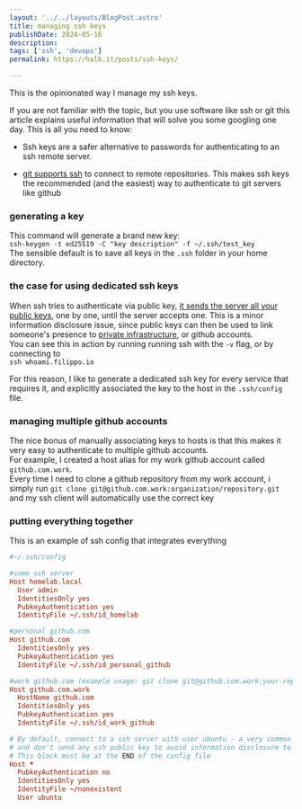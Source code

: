 ```yaml
---
layout: '../../layouts/BlogPost.astro'
title: managing ssh keys
publishDate: 2024-05-16
description: 
tags: ['ssh', 'devops']
permalink: https://halb.it/posts/ssh-keys/

---
```


This is the opinionated way I manage my ssh keys. <br/>


If you are not familiar with the topic, but you use software like ssh or git
this article explains useful information that will solve you some googling one day. This is all you need to know:


- Ssh keys are a safer alternative to passwords for authenticating to an ssh remote server. 

- [git supports ssh](https://git-scm.com/book/en/v2/Git-on-the-Server-The-Protocols) to connect to remote repositories. This makes ssh keys the recommended (and the easiest) way to authenticate to git servers like github

### generating a key

This command will generate a brand new key:<br/>
`ssh-keygen -t ed25519 -C "key description" -f ~/.ssh/test_key`<br/>
The sensible default is to save all keys in the `.ssh` folder in your home directory.

<comment style="display:none">

### what is a key?

The key is actually a key pair.
If you inspect the contents of your `.ssh` folder after running the key generation command, you will find these two new files:
```
test_key
test_key.pub
```

They are both text files.
The first one contains The private key, it should look like this:

```
-----BEGIN OPENSSH PRIVATE KEY-----
d2hhdCBhIG5lcmQuIHdoeSBhcmUgeW91IHJlYWRpbmcgdGhpcz8KCgpkMmhoZENCaElHNW
xjbVF1SUhkb2VTQmhjbVVnZVc5MUlISmxZV1JwYm1jZ2RHaHBjdz09CgoKZDJoaGRDQmhJ
RzVsY21RdUlIZG9lU0JoY21VZ2VXOTFJSEpsWVdScGJtY2dkR2hwY3dwa01taG9aRU5DYU
VsSE5XeGpiVkYxU1Voa2IyVlRRbWhqYlZWblpWYzVNVWxJU214WlYxSndZbTFqWjJSSGFI
QmpkejA5CgoK==
-----END OPENSSH PRIVATE KEY-----
```

The second file contains the public key, it should look like this:
```
ssh-ed25519 AAAAC3NzaC1lZDI1NTE5AAAAILdfizrm/YFxBOR23rJMQjHOI8m2zqm3a6wMl41tMehg key description
```

Private and public keys are always generated in pair, and work in pair like a padlock and its key.
The idea is that you can copy the public key to a remote ssh server (usually in the file `~/.ssh/authorized_keys`),
and when you connect to it your ssh client will use the private key
to authenticate automatically, without you having to type any password.

You can also [add an ssh public key](https://docs.github.com/en/authentication/connecting-to-github-with-ssh/adding-a-new-ssh-key-to-your-github-account) to your github account. It will allow your local git client to automatically authenticate to github. Gitlab and other services have similar options.

</comment>


### the case for using dedicated ssh keys

When ssh tries to authenticate via public key, [it sends the server all your public keys](https://github.com/FiloSottile/whoami.filippo.io?tab=readme-ov-file#how-it-works), one by one, until the server accepts one.
This is a minor information disclosure issue, since public keys can then be used to link someone's presence to [private infrastructure](https://rushter.com/blog/public-ssh-keys/), or github accounts. <br/>
You can see this in action by running running ssh with the `-v` flag, or by connecting to<br/>
`ssh whoami.filippo.io`

For this reason, I like to generate a dedicated ssh key for every service that requires it,
and explicitly associated the key to the host in the `.ssh/config` file.

### managing multiple github accounts

The nice bonus of manually associating keys to hosts is that this 
makes it very easy to authenticate to multiple github accounts.<br/>
For example, I created a host alias for my work github account called `github.com.work`. <br/>
Every time I need to clone a github repository from my work account, i simply run
`git clone git@github.com.work:organization/repository.git` and my ssh client will automatically
use the correct key


### putting everything together

This is an example of ssh config that integrates everything


```toml
#~/.ssh/config

#some ssh server
Host homelab.local
  User admin
  IdentitiesOnly yes
  PubkeyAuthentication yes
  IdentityFile ~/.ssh/id_homelab

#personal github.com
Host github.com
  IdentitiesOnly yes
  PubkeyAuthentication yes
  IdentityFile ~/.ssh/id_personal_github

#work github.com (example usage: git clone git@github.com.work:your-repo.git)
Host github.com.work
  HostName github.com
  IdentitiesOnly yes
  PubkeyAuthentication yes
  IdentityFile ~/.ssh/id_work_github

# By default, connect to a ssh server with user ubuntu - a very common username,
# and don't send any ssh public key to avoid information disclosure to potential attackers.
# This block must be at the END of the config file
Host *
  PubkeyAuthentication no
  IdentitiesOnly yes
  IdentityFile ~/nonexistent
  User ubuntu

```
